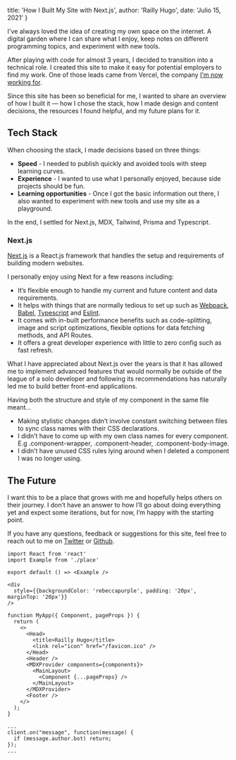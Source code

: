 
  title: 'How I Built My Site with Next.js',
  author: 'Railly Hugo',
  date: 'Julio 15, 2021'
}


I've always loved the idea of creating my own space on the internet. A digital garden where I can share what I enjoy, keep notes on different programming topics, and experiment with new tools.

After playing with code for almost 3 years, I decided to transition into a technical role. I created this site to make it easy for potential employers to find my work. One of those leads came from Vercel, the company [I'm now working for](https://www.google.com).

Since this site has been so beneficial for me, I wanted to share an overview of how I built it — how I chose the stack, how I made design and content decisions, the resources I found helpful, and my future plans for it.

## Tech Stack
When choosing the stack, I made decisions based on three things:

* __Speed__ - I needed to publish quickly and avoided tools with steep learning curves.
* __Experience__ - I wanted to use what I personally enjoyed, because side projects should be fun.
* __Learning opportunities__ - Once I got the basic information out there, I also wanted to experiment with new tools and use my site as a playground.


In the end, I settled for Next.js, MDX, Tailwind, Prisma and Typescript.

### Next.js
[Next.js](https://www.google.com) is a React.js framework that handles the setup and requirements of building modern websites.

I personally enjoy using Next for a few reasons including:

* It’s flexible enough to handle my current and future content and data requirements.
* It helps with things that are normally tedious to set up such as [Webpack](https://www.google.com), [Babel](https://www.google.com), [Typescript](https://www.google.com) and [Eslint](https://www.google.com).
* It comes with in-built performance benefits such as code-splitting, image and script optimizations, flexible options for data fetching methods, and API Routes.
* It offers a great developer experience with little to zero config such as fast refresh.

What I have appreciated about Next.js over the years is that it has allowed me to implement advanced features that would normally be outside of the league of a solo developer and following its recommendations has naturally led me to build better front-end applications.

Having both the structure and style of my component in the same file meant…

* Making stylistic changes didn’t involve constant switching between files to sync class names with their CSS declarations.
* I didn’t have to come up with my own class names for every component. E.g .component-wrapper, .component-header, .component-body-image.
* I didn’t have unused CSS rules lying around when I deleted a component I was no longer using.

## The Future
I want this to be a place that grows with me and hopefully helps others on their journey. I don’t have an answer to how I’ll go about doing everything yet and expect some iterations, but for now, I’m happy with the starting point.

If you have any questions, feedback or suggestions for this site, feel free to reach out to me on [Twitter](https://www.google.com) or [Github](https://www.google.com).

```
import React from 'react'
import Example from './place'

export default () => <Example />
```

```
<div
  style={{backgroundColor: 'rebeccapurple', padding: '20px', marginTop: '20px'}}
/>
```

```
function MyApp({ Component, pageProps }) {
  return (
    <>
      <Head>
        <title>Railly Hugo</title>
        <link rel="icon" href="/favicon.ico" />
      </Head>
      <Header />
      <MDXProvider components={components}>
        <MainLayout>
          <Component {...pageProps} />
        </MainLayout>
      </MDXProvider>
      <Footer />
    </>
  );
}

...
client.on("message", function(message) {
  if (message.author.bot) return;
});
...
```



